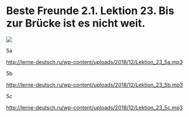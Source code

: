 # Beste Freunde 2.1. Lektion 23. Bis zur Brücke ist es nicht weit.

<!-- Index: 1 | Date: 2024-02-11 19:16 +00:00 -->
<!-- Source: https://lerne-deutsch.ru/beste-freunde-2-1-lektion-23/ -->

![](https://lerne-deutsch.ru/wp-content/uploads/2018/12/BFA2.1lektion-23tr5.png)

5a

<http://lerne-deutsch.ru/wp-content/uploads/2018/12/Lektion_23_5a.mp3>

5b

<http://lerne-deutsch.ru/wp-content/uploads/2018/12/Lektion_23_5b.mp3>

5c

<http://lerne-deutsch.ru/wp-content/uploads/2018/12/Lektion_23_5c.mp3>